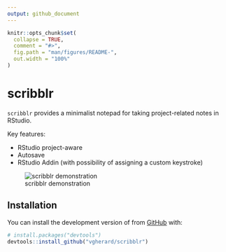 ```yaml
---
output: github_document
---
```


<!-- README.md is generated from README.Rmd. Please edit that file -->

```r
knitr::opts_chunk$set(
  collapse = TRUE,
  comment = "#>",
  fig.path = "man/figures/README-",
  out.width = "100%"
)
```

# scribblr

<!-- badges: start -->
<!-- badges: end -->

`scribblr` provides a minimalist notepad for taking project-related notes in RStudio.

Key features:

- RStudio project-aware
- Autosave
- RStudio Addin (with possibility of assigning a custom keystroke)

![scribblr demonstration](https://raw.githubusercontent.com/vgherard/scribblr/master/img/scribblr.gif)

## Installation

You can install the development version of \code{scribblr} from [GitHub](https://github.com/) with:

``` r
# install.packages("devtools")
devtools::install_github("vgherard/scribblr")
```
